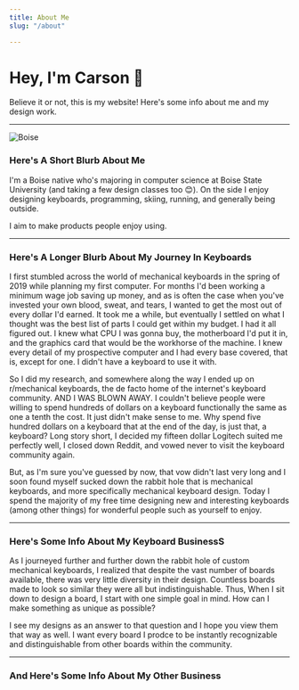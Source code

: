 ```yaml
---
title: About Me
slug: "/about"

---
```


# Hey, I'm Carson 👋

Believe it or not, this is my website! Here's some info about me and my design work.

***

![Boise](./boise.jpg)

### Here's A Short Blurb About Me

I'm a Boise native who's majoring in computer science at Boise State University (and taking a few design classes too 😊). On the side I enjoy designing keyboards, programming, skiing, running, and generally being outside.

I aim to make products people enjoy using.

***

### Here's A Longer Blurb About My Journey In Keyboards

I first stumbled across the world of mechanical keyboards in the spring of 2019 while planning my first computer. For months I'd been working a minimum wage job saving up money, and as is often the case when you've invested your own blood, sweat, and tears, I wanted to get the most out of every dollar I'd earned. It took me a while, but eventually I settled on what I thought was the best list of parts I could get within my budget. I had it all figured out. I knew what CPU I was gonna buy, the motherboard I'd put it in, and the graphics card that would be the workhorse of the machine. I knew every detail of my prospective computer and I had every base covered, that is, except for one. I didn't have a keyboard to use it with.

So I did my research, and somewhere along the way I ended up on r/mechanical keyboards, the de facto home of the internet's keyboard community. AND I WAS BLOWN AWAY. I couldn't believe people were willing to spend hundreds of dollars on a keyboard  functionally the same as one a tenth the cost. It just didn't make sense to me. Why spend five hundred dollars on a keyboard that at the end of the day, is just that, a keyboard? Long story short, I decided my fifteen dollar Logitech suited me perfectly well, I closed down Reddit, and vowed never to visit the keyboard community again.

But, as I'm sure you've guessed by now, that vow didn't last very long and I soon found myself sucked down the rabbit hole that is mechanical keyboards, and more specifically mechanical keyboard design. Today I spend the majority of my free time designing new and interesting keyboards (among other things) for wonderful people such as yourself to enjoy.

***

### Here's Some Info About My Keyboard BusinessS

As I journeyed further and further down the rabbit hole of custom mechanical keyboards, I realized that despite the vast number of boards available, there was very little diversity in their design. Countless boards made to look so similar they were all but indistinguishable. Thus, When I sit down to design a board, I start with one simple goal in mind. How can I make something as unique as possible?

I see my designs as an answer to that question and I hope you view them that way as well. I want every board I prodce to be instantly recognizable and distinguishable from other boards within the community.

***

### And Here's Some Info About My Other Business
